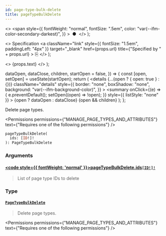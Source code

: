 ```yaml
---
id: page-type-bulk-delete
title: pageTypeBulkDelete
---
```


  <>
    <span
      style={{
        fontWeight: "normal",
        fontSize: ".5em",
        color: "var(--ifm-color-secondary-darkest)",
      }}
    >
      &nbsp;●&nbsp;
    </span>
  </>
);

  <>
    Specification
    <a
      className="link"
      style={{ fontSize: "1.5em", paddingLeft: "4px" }}
      target="\_blank"
      href={props.url}
      title={"Specified by " + props.url}
    >
      ⎘
    </a>
  </>
);

  <>
    <span className={props.class}>{props.text}</span>
  </>
);


  dataOpen,
  dataClose,
  children,
  startOpen = false,
}) => {
  const [open, setOpen] = useState(startOpen);
  return (
    <details
      {...(open ? { open: true } : {})}
      className="details"
      style={{
        border: "none",
        boxShadow: "none",
        background: "var(--ifm-background-color)",
      }}
    >
      <summary
        onClick={(e) => {
          e.preventDefault();
          setOpen((open) => !open);
        }}
        style={{ listStyle: "none" }}
      >
        {open ? dataOpen : dataClose}
      </summary>
      {open && children}
    </details>
  );
};

Delete page types.

<Permissions
  permissions={"MANAGE_PAGE_TYPES_AND_ATTRIBUTES"}
  text={"Requires one of the following permissions"}
/>

```graphql
pageTypeBulkDelete(
  ids: [ID!]!
): PageTypeBulkDelete
```

### Arguments

#### [<code style={{ fontWeight: 'normal' }}>pageTypeBulkDelete.<b>ids</b></code>](#)<Bullet />[`[ID!]!`](../../../api-reference/miscellaneous/scalars/id) <Badge class="badge badge--secondary" text="non-null"/> <Badge class="badge badge--secondary" text="scalar"/> <Badge class="badge badge--secondary" text="miscellaneous"/>

> List of page type IDs to delete

### Type

#### [`PageTypeBulkDelete`](../../../api-reference/pages/objects/page-type-bulk-delete) <Badge class="badge badge--secondary" text="object"/> <Badge class="badge badge--secondary" text="pages"/>

> Delete page types.

<Permissions
  permissions={"MANAGE_PAGE_TYPES_AND_ATTRIBUTES"}
  text={"Requires one of the following permissions"}
/>

